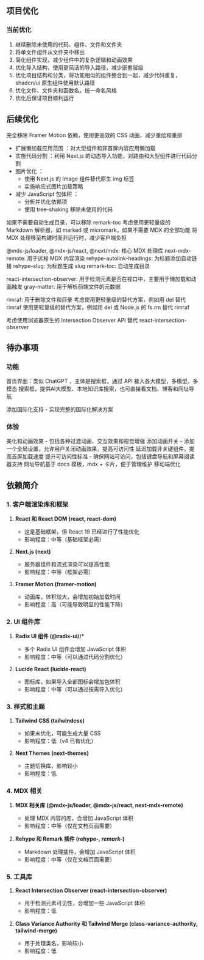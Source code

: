 ## 项目优化

### 当前优化

1. 继续删除未使用的代码、组件、文件和文件夹
2. 将单文件组件从文件夹中移出
3. 简化组件实现，减少组件中的复杂逻辑和动画效果
4. 优化导入结构，使用更简洁的导入路径，减少嵌套层级
5. 优化项目结构和分类，将功能相似的组件整合到一起，减少代码重复，shadcn/ui 原生组件使用默认路径
6. 优化文件、文件夹和函数名，统一命名风格
7. 优化后保证项目顺利运行

## 后续优化

完全移除 Framer Motion 依赖，使用更高效的 CSS 动画，减少重绘和重排

- 扩展懒加载应用范围 ：对大型组件和非首屏内容应用懒加载
- 实施代码分割 ：利用 Next.js 的动态导入功能，对路由和大型组件进行代码分割
- 图片优化 ：
  - 使用 Next.js 的 Image 组件替代原生 img 标签
  - 实施响应式图片加载策略
- 减少 JavaScript 包体积 ：
  - 分析并优化依赖项
  - 使用 tree-shaking 移除未使用的代码

如果不需要自动生成目录，可以移除 remark-toc
考虑使用更轻量级的 Markdown 解析器，如 marked 或 micromark，如果不需要 MDX 的全部功能
将 MDX 处理移至构建时而非运行时，减少客户端负担

@mdx-js/loader, @mdx-js/react, @next/mdx: 核心 MDX 处理库
next-mdx-remote: 用于远程 MDX 内容渲染
rehype-autolink-headings: 为标题添加自动链接
rehype-slug: 为标题生成 slug
remark-toc: 自动生成目录

react-intersection-observer: 用于检测元素是否在视口中，主要用于懒加载和动画触发
gray-matter: 用于解析前端文件的元数据

rimraf: 用于删除文件和目录
考虑使用更轻量级的替代方案，例如用 del 替代 rimraf
使用更轻量级的替代方案，例如用 del 或 Node.js 的 fs.rm 替代 rimraf

考虑使用浏览器原生的 Intersection Observer API 替代 react-intersection-observer

## 待办事项

### 功能

首页界面：类似 ChatGPT ，主体是搜索框，通过 API 接入各大模型，多模型、多模态
搜索框，提供AI大模型、本地知识库搜索，也可直接看文档、博客和网址导航

添加国际化支持 - 实现完整的国际化解决方案

### 体验

美化和动画效果 - 包括各种过渡动画、交互效果和视觉增强
添加动画开关 - 添加一个全局设置，允许用户关闭动画效果，提高可访问性
延迟加载非关键组件，提高首屏加载速度
提升可访问性标准 - 确保网站可访问，包括键盘导航和屏幕阅读器支持
网址导航基于 docs 模板，mdx + 卡片，便于管理维护
移动端优化

## 依赖简介

### 1. 客户端渲染库和框架

1. **React 和 React DOM (react, react-dom)**
   - 这是基础框架，但 React 19 已经进行了性能优化
   - 影响程度：中等（基础框架必需）

2. **Next.js (next)**
   - 服务器组件和流式渲染可以提高性能
   - 影响程度：中等（框架必需）

3. **Framer Motion (framer-motion)**
   - 动画库，体积较大，会增加初始加载时间
   - 影响程度：高（可能导致明显的性能下降）

### 2. UI 组件库

1. **Radix UI 组件 (@radix-ui/***)**
   - 多个 Radix UI 组件会增加 JavaScript 体积
   - 影响程度：中等（可以通过代码分割优化）

2. **Lucide React (lucide-react)**
   - 图标库，如果导入全部图标会增加包体积
   - 影响程度：中等（可以通过按需导入优化）

### 3. 样式和主题

1. **Tailwind CSS (tailwindcss)**
   - 如果未优化，可能生成大量 CSS
   - 影响程度：低（v4 已有优化）

2. **Next Themes (next-themes)**
   - 主题切换库，影响较小
   - 影响程度：低

### 4. MDX 相关

1. **MDX 相关库 (@mdx-js/loader, @mdx-js/react, next-mdx-remote)**
   - 处理 MDX 内容的库，会增加 JavaScript 体积
   - 影响程度：中等（仅在文档页面需要）

2. **Rehype 和 Remark 插件 (rehype-*, remark-*)**
   - Markdown 处理插件，会增加 JavaScript 体积
   - 影响程度：中等（仅在文档页面需要）

### 5. 工具库

1. **React Intersection Observer (react-intersection-observer)**
   - 用于检测元素可见性，会增加一些 JavaScript 体积
   - 影响程度：低

2. **Class Variance Authority 和 Tailwind Merge (class-variance-authority, tailwind-merge)**
   - 用于处理类名，影响较小
   - 影响程度：低
